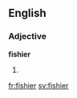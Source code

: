 ==English==

===Adjective===
'''fishier'''

# {{comparative of|fishy}}

[[fr:fishier]]
[[sv:fishier]]